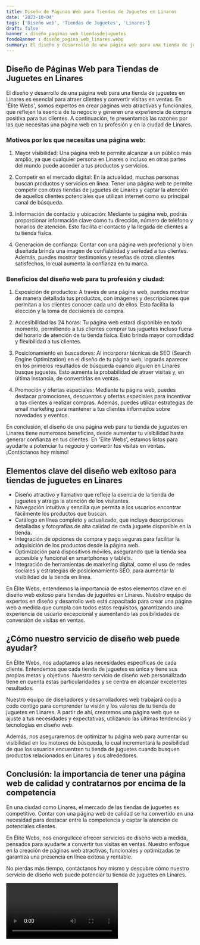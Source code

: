 ```yaml
---
title: Diseño de Páginas Web para Tiendas de Juguetes en Linares
date: '2023-10-04'
tags: ['Diseño web', 'Tiendas de Juguetes', 'Linares']
draft: false
banner : diseño_paginas_web_tiendasdejuguetes
fondoBanner : diseño_pagina_web_linares.webp
summary: El diseño y desarrollo de una página web para una tienda de juguetes en Linares es esencial para atraer clientes y convertir visitas en ventas. En 'Élite Webs', somos expertos en crear páginas web atractivas y funcionales, que reflejen la esencia de tu negocio y generen una experiencia de compra positiva para tus clientes. A continuación, te presentamos las razones por las que necesitas una página web en tu profesión y en la ciudad de Linares.
---
```


## Diseño de Páginas Web para Tiendas de Juguetes en Linares

El diseño y desarrollo de una página web para una tienda de juguetes en Linares es esencial para atraer clientes y convertir visitas en ventas. En 'Élite Webs', somos expertos en crear páginas web atractivas y funcionales, que reflejen la esencia de tu negocio y generen una experiencia de compra positiva para tus clientes. A continuación, te presentamos las razones por las que necesitas una página web en tu profesión y en la ciudad de Linares.

### Motivos por los que necesitas una página web:

1. Mayor visibilidad: Una página web te permite alcanzar a un público más amplio, ya que cualquier persona en Linares o incluso en otras partes del mundo puede acceder a tus productos y servicios.

2. Competir en el mercado digital: En la actualidad, muchas personas buscan productos y servicios en línea. Tener una página web te permite competir con otras tiendas de juguetes de Linares y captar la atención de aquellos clientes potenciales que utilizan internet como su principal canal de búsqueda.

3. Información de contacto y ubicación: Mediante tu página web, podrás proporcionar información clave como tu dirección, número de teléfono y horarios de atención. Esto facilita el contacto y la llegada de clientes a tu tienda física.

4. Generación de confianza: Contar con una página web profesional y bien diseñada brinda una imagen de confiabilidad y seriedad a tus clientes. Además, puedes mostrar testimonios y reseñas de otros clientes satisfechos, lo cual aumenta la confianza en tu marca.

### Beneficios del diseño web para tu profesión y ciudad:

1. Exposición de productos: A través de una página web, puedes mostrar de manera detallada tus productos, con imágenes y descripciones que permitan a los clientes conocer cada uno de ellos. Esto facilita la elección y la toma de decisiones de compra.

2. Accesibilidad las 24 horas: Tu página web estará disponible en todo momento, permitiendo a tus clientes comprar tus juguetes incluso fuera del horario de atención de tu tienda física. Esto brinda mayor comodidad y flexibilidad a tus clientes.

3. Posicionamiento en buscadores: Al incorporar técnicas de SEO (Search Engine Optimization) en el diseño de tu página web, lograrás aparecer en los primeros resultados de búsqueda cuando alguien en Linares busque juguetes. Esto aumenta la probabilidad de atraer visitas y, en última instancia, de convertirlas en ventas.

4. Promoción y ofertas especiales: Mediante tu página web, puedes destacar promociones, descuentos y ofertas especiales para incentivar a tus clientes a realizar compras. Además, puedes utilizar estrategias de email marketing para mantener a tus clientes informados sobre novedades y eventos.

En conclusión, el diseño de una página web para tu tienda de juguetes en Linares tiene numerosos beneficios, desde aumentar tu visibilidad hasta generar confianza en tus clientes. En 'Élite Webs', estamos listos para ayudarte a potenciar tu negocio y convertir tus visitas en ventas. ¡Contáctanos hoy mismo!

<GifSeo />

<Cta />

## Elementos clave del diseño web exitoso para tiendas de juguetes en Linares

- Diseño atractivo y llamativo que refleje la esencia de la tienda de juguetes y atraiga la atención de los visitantes.
- Navegación intuitiva y sencilla que permita a los usuarios encontrar fácilmente los productos que buscan.
- Catálogo en línea completo y actualizado, que incluya descripciones detalladas y fotografías de alta calidad de cada juguete disponible en la tienda.
- Integración de opciones de compra y pago seguras para facilitar la adquisición de los productos desde la página web.
- Optimización para dispositivos móviles, asegurando que la tienda sea accesible y funcional en smartphones y tablets.
- Integración de herramientas de marketing digital, como el uso de redes sociales y estrategias de posicionamiento SEO, para aumentar la visibilidad de la tienda en línea.

En Élite Webs, entendemos la importancia de estos elementos clave en el diseño web exitoso para tiendas de juguetes en Linares. Nuestro equipo de expertos en diseño y desarrollo web está capacitado para crear una página web a medida que cumpla con todos estos requisitos, garantizando una experiencia de usuario excepcional y aumentando las posibilidades de conversión de visitas en ventas.

## ¿Cómo nuestro servicio de diseño web puede ayudar?

En Élite Webs, nos adaptamos a las necesidades específicas de cada cliente. Entendemos que cada tienda de juguetes es única y tiene sus propias metas y objetivos. Nuestro servicio de diseño web personalizado tiene en cuenta estas particularidades y se centra en alcanzar excelentes resultados.

Nuestro equipo de diseñadores y desarrolladores web trabajará codo a codo contigo para comprender tu visión y los valores de tu tienda de juguetes en Linares. A partir de ahí, crearemos una página web que se ajuste a tus necesidades y expectativas, utilizando las últimas tendencias y tecnologías en diseño web.

Además, nos aseguraremos de optimizar tu página web para aumentar su visibilidad en los motores de búsqueda, lo cual incrementará la posibilidad de que los usuarios encuentren tu tienda de juguetes cuando busquen productos relacionados en Linares y sus alrededores.

## Conclusión: la importancia de tener una página web de calidad y contratarnos por encima de la competencia

En una ciudad como Linares, el mercado de las tiendas de juguetes es competitivo. Contar con una página web de calidad se ha convertido en una necesidad para destacar entre la competencia y captar la atención de potenciales clientes.

En Élite Webs, nos enorgullece ofrecer servicios de diseño web a medida, pensados para ayudarte a convertir tus visitas en ventas. Nuestro enfoque en la creación de páginas web atractivas, funcionales y optimizadas te garantiza una presencia en línea exitosa y rentable.

No pierdas más tiempo, contáctanos hoy mismo y descubre cómo nuestro servicio de diseño web puede potenciar tu tienda de juguetes en Linares.

<Video />

<CtaBot job='Tiendas de Juguetes' city='Linares'/>

<Gmaps query='Linares+españa+maps' />